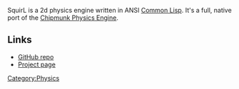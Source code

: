 SquirL is a 2d physics engine written in ANSI [[Common Lisp]]. It's a full, native port of the [http://code.google.com/p/chipmunk-physics/ Chipmunk Physics Engine].

== Links ==
* [http://github.com/sykopomp/squirl GitHub repo]
* [http://redmine.sykosomatic.org/projects/squirl Project page]

[[Category:Physics]]